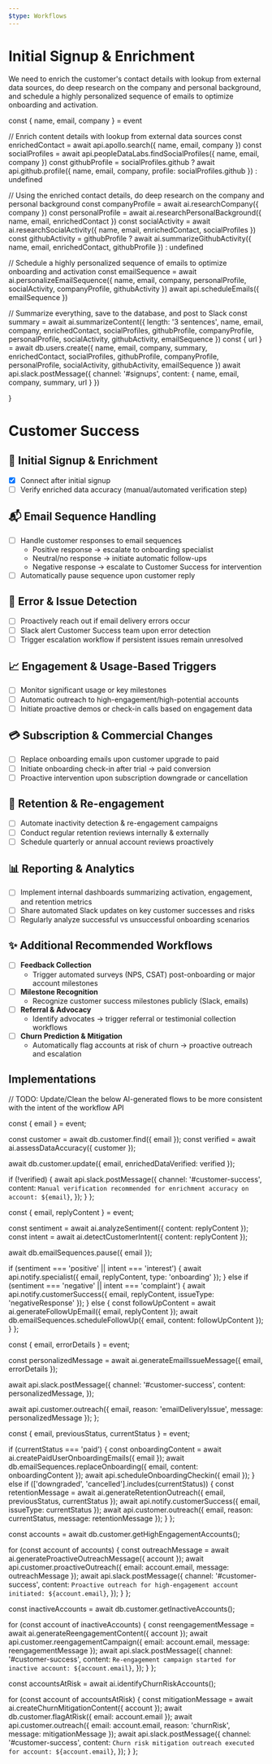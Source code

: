 ```yaml
---
$type: Workflows
---
```


# Initial Signup & Enrichment

We need to enrich the customer's contact details with lookup from external data sources, do deep research on the company and personal background,
and schedule a highly personalized sequence of emails to optimize onboarding and activation.


const { name, email, company } = event

// Enrich content details with lookup from external data sources
const enrichedContact = await api.apollo.search({ name, email, company })
const socialProfiles = await api.peopleDataLabs.findSocialProfiles({ name, email, company })
const githubProfile = socialProfiles.github ? await api.github.profile({ name, email, company, profile: socialProfiles.github }) : undefined

// Using the enriched contact details, do deep research on the company and personal background
const companyProfile = await ai.researchCompany({ company })
const personalProfile = await ai.researchPersonalBackground({ name, email, enrichedContact })
const socialActivity = await ai.researchSocialActivity({ name, email, enrichedContact, socialProfiles })
const githubActivity = githubProfile ? await ai.summarizeGithubActivity({ name, email, enrichedContact, githubProfile }) : undefined

// Schedule a highly personalized sequence of emails to optimize onboarding and activation
const emailSequence = await ai.personalizeEmailSequence({ name, email, company, personalProfile, socialActivity, companyProfile, githubActivity })
await api.scheduleEmails({ emailSequence })

// Summarize everything, save to the database, and post to Slack
const summary = await ai.summarizeContent({ length: '3 sentences', name, email, company, enrichedContact, socialProfiles, githubProfile, companyProfile, personalProfile, socialActivity, githubActivity, emailSequence })
const { url } = await db.users.create({ name, email, company, summary, enrichedContact, socialProfiles, githubProfile, companyProfile, personalProfile, socialActivity, githubActivity, emailSequence })
await api.slack.postMessage({ channel: '#signups', content: { name, email, company, summary, url } })

}

# Customer Success

## 📝 Initial Signup & Enrichment

- [x] Connect after initial signup
- [ ] Verify enriched data accuracy (manual/automated verification step)

## 📬 Email Sequence Handling

- [ ] Handle customer responses to email sequences
  - Positive response → escalate to onboarding specialist
  - Neutral/no response → initiate automatic follow-ups
  - Negative response → escalate to Customer Success for intervention
- [ ] Automatically pause sequence upon customer reply

## 🚨 Error & Issue Detection

- [ ] Proactively reach out if email delivery errors occur
- [ ] Slack alert Customer Success team upon error detection
- [ ] Trigger escalation workflow if persistent issues remain unresolved

## 📈 Engagement & Usage-Based Triggers

- [ ] Monitor significant usage or key milestones
- [ ] Automatic outreach to high-engagement/high-potential accounts
- [ ] Initiate proactive demos or check-in calls based on engagement data

## 💳 Subscription & Commercial Changes

- [ ] Replace onboarding emails upon customer upgrade to paid
- [ ] Initiate onboarding check-in after trial → paid conversion
- [ ] Proactive intervention upon subscription downgrade or cancellation

## 🔄 Retention & Re-engagement

- [ ] Automate inactivity detection & re-engagement campaigns
- [ ] Conduct regular retention reviews internally & externally
- [ ] Schedule quarterly or annual account reviews proactively

## 📊 Reporting & Analytics

- [ ] Implement internal dashboards summarizing activation, engagement, and retention metrics
- [ ] Share automated Slack updates on key customer successes and risks
- [ ] Regularly analyze successful vs unsuccessful onboarding scenarios

## ✨ Additional Recommended Workflows

- [ ] **Feedback Collection**
  - Trigger automated surveys (NPS, CSAT) post-onboarding or major account milestones
- [ ] **Milestone Recognition**
  - Recognize customer success milestones publicly (Slack, emails)
- [ ] **Referral & Advocacy**
  - Identify advocates → trigger referral or testimonial collection workflows
- [ ] **Churn Prediction & Mitigation**
  - Automatically flag accounts at risk of churn → proactive outreach and escalation

## Implementations

// TODO: Update/Clean the below AI-generated flows to be more consistent with the intent of the workflow API

  const { email } = event;

const customer = await db.customer.find({ email });
const verified = await ai.assessDataAccuracy({ customer });

await db.customer.update({ email, enrichedDataVerified: verified });

if (!verified) {
await api.slack.postMessage({
channel: '#customer-success',
content: `Manual verification recommended for enrichment accuracy on account: ${email}`,
});
}
};

  const { email, replyContent } = event;

const sentiment = await ai.analyzeSentiment({ content: replyContent });
const intent = await ai.detectCustomerIntent({ content: replyContent });

await db.emailSequences.pause({ email });

if (sentiment === 'positive' || intent === 'interest') {
await api.notify.specialist({ email, replyContent, type: 'onboarding' });
} else if (sentiment === 'negative' || intent === 'complaint') {
await api.notify.customerSuccess({ email, replyContent, issueType: 'negativeResponse' });
} else {
const followUpContent = await ai.generateFollowUpEmail({ email, replyContent });
await db.emailSequences.scheduleFollowUp({ email, content: followUpContent });
}
};

  const { email, errorDetails } = event;

const personalizedMessage = await ai.generateEmailIssueMessage({ email, errorDetails });

await api.slack.postMessage({
channel: '#customer-success',
content: personalizedMessage,
});

await api.customer.outreach({ email, reason: 'emailDeliveryIssue', message: personalizedMessage });
};

  const { email, previousStatus, currentStatus } = event;

if (currentStatus === 'paid') {
const onboardingContent = await ai.createPaidUserOnboardingEmails({ email });
await db.emailSequences.replaceOnboarding({ email, content: onboardingContent });
await api.scheduleOnboardingCheckin({ email });
} else if (['downgraded', 'cancelled'].includes(currentStatus)) {
const retentionMessage = await ai.generateRetentionOutreach({ email, previousStatus, currentStatus });
await api.notify.customerSuccess({ email, issueType: currentStatus });
await api.customer.outreach({ email, reason: currentStatus, message: retentionMessage });
}
};

  const accounts = await db.customer.getHighEngagementAccounts();

for (const account of accounts) {
const outreachMessage = await ai.generateProactiveOutreachMessage({ account });
await api.customer.proactiveOutreach({ email: account.email, message: outreachMessage });
await api.slack.postMessage({
channel: '#customer-success',
content: `Proactive outreach for high-engagement account initiated: ${account.email}`,
});
}
};

  const inactiveAccounts = await db.customer.getInactiveAccounts();

for (const account of inactiveAccounts) {
const reengagementMessage = await ai.generateReengagementContent({ account });
await api.customer.reengagementCampaign({ email: account.email, message: reengagementMessage });
await api.slack.postMessage({
channel: '#customer-success',
content: `Re-engagement campaign started for inactive account: ${account.email}`,
});
}
};

  const accountsAtRisk = await ai.identifyChurnRiskAccounts();

for (const account of accountsAtRisk) {
const mitigationMessage = await ai.createChurnMitigationContent({ account });
await db.customer.flagAtRisk({ email: account.email });
await api.customer.outreach({ email: account.email, reason: 'churnRisk', message: mitigationMessage });
await api.slack.postMessage({
channel: '#customer-success',
content: `Churn risk mitigation outreach executed for account: ${account.email}`,
});
}
};
